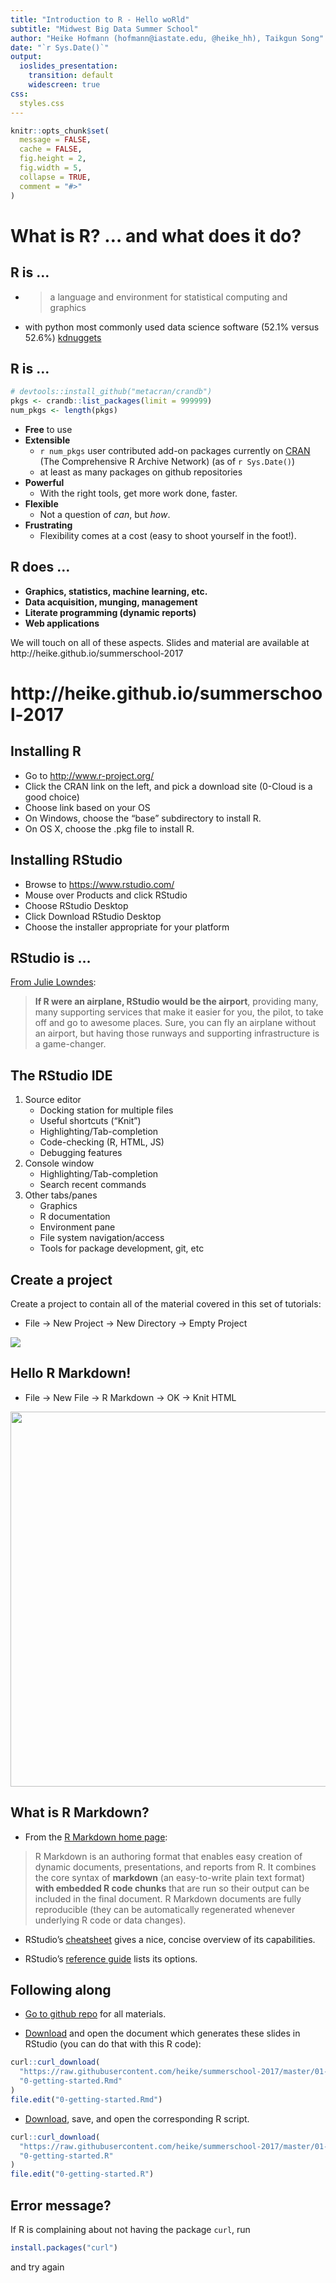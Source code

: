```yaml
---
title: "Introduction to R - Hello woRld"
subtitle: "Midwest Big Data Summer School"
author: "Heike Hofmann (hofmann@iastate.edu, @heike_hh), Taikgun Song"
date: "`r Sys.Date()`"
output:
  ioslides_presentation:
    transition: default
    widescreen: true
css:
  styles.css
---
```


```r
knitr::opts_chunk$set(
  message = FALSE,
  cache = FALSE,
  fig.height = 2,
  fig.width = 5,
  collapse = TRUE,
  comment = "#>"
)
```

# What is R? ... and what does it do?

## R  is ...

* <blockquote> a language and environment for statistical computing and graphics
</blockquote>
* with python most commonly used data science software (52.1% versus 52.6%) [kdnuggets](http://www.kdnuggets.com/2017/05/poll-analytics-data-science-machine-learning-software-leaders.html)

## R is ...

```r
# devtools::install_github("metacran/crandb")
pkgs <- crandb::list_packages(limit = 999999)
num_pkgs <- length(pkgs)
```

* __Free__ to use
* __Extensible__
    * `r num_pkgs` user contributed add-on packages currently on [CRAN](https://cran.r-project.org/) (The Comprehensive R Archive Network) (as of `r Sys.Date()`)
    * at least as many packages on github repositories
* __Powerful__
    * With the right tools, get more work done, faster.
* __Flexible__
    * Not a question of _can_, but _how_.
* __Frustrating__
    * Flexibility comes at a cost (easy to shoot yourself in the foot!).



## R does ...

* __Graphics, statistics, machine learning, etc.__
* __Data acquisition, munging, management__
* __Literate programming (dynamic reports)__
* __Web applications__

We will touch on all of these aspects.
Slides and material are available at
 http://heike.github.io/summerschool-2017

#  http://heike.github.io/summerschool-2017

## Installing R

- Go to [http://www.r-project.org/](http://www.r-project.org/)
- Click the CRAN link on the left, and pick a download site (0-Cloud is a good choice)
- Choose link based on your OS
- On Windows, choose the "base" subdirectory to install R.
- On OS X, choose the .pkg file to install R.

## Installing RStudio

- Browse to [https://www.rstudio.com/](https://www.rstudio.com/)
- Mouse over Products and click RStudio
- Choose RStudio Desktop
- Click Download RStudio Desktop
- Choose the installer appropriate for your platform


## RStudio is ...

[From Julie Lowndes](http://jules32.github.io/resources/RStudio_intro/):  

<blockquote>
<b>If R were an airplane, RStudio would be the airport</b>, providing many, many supporting services that make it easier for you, the pilot, to take off and go to awesome places. Sure, you can fly an airplane without an airport, but having those runways and supporting infrastructure is a game-changer.
</blockquote>

## The RStudio IDE

<div class="columns-2">
1. Source editor
    - Docking station for multiple files
    - Useful shortcuts ("Knit")
    - Highlighting/Tab-completion
    - Code-checking (R, HTML, JS)
    - Debugging features
2. Console window
    - Highlighting/Tab-completion
    - Search recent commands
3. Other tabs/panes
    - Graphics
    - R documentation
    - Environment pane
    - File system navigation/access
    - Tools for package development, git, etc
<div>


## Create a project

Create a project to contain all of the material covered in this set of tutorials:

* File -> New Project -> New Directory -> Empty Project

![](createproject.png) 

## Hello R Markdown!

* File -> New File -> R Markdown -> OK -> Knit HTML

<div align="center">
  <img src="rmarkdown.png" height="600" width="1000">
</div>

## What is R Markdown?

- From the [R Markdown home page](http://rmarkdown.rstudio.com/):

<blockquote>
R Markdown is an authoring format that enables easy creation of dynamic documents, presentations, and reports from R. It combines the core syntax of __markdown__ (an easy-to-write plain text format) __with embedded R code chunks__ that are run so their output can be included in the final document. R Markdown documents are fully reproducible (they can be automatically regenerated whenever underlying R code or data changes).
</blockquote>

- RStudio's [cheatsheet](https://www.rstudio.com/wp-content/uploads/2015/02/rmarkdown-cheatsheet.pdf) gives a nice, concise overview of its capabilities.

- RStudio's [reference guide](https://www.rstudio.com/wp-content/uploads/2015/03/rmarkdown-reference.pdf) lists its options.

## Following along

- [Go to github repo](https://github.com/heike/summerschool-2017) for all materials. 

- [Download](knitr/0-getting-started.Rmd) and open the document which generates these slides in RStudio (you can do that with this R code):



```r
curl::curl_download(
  "https://raw.githubusercontent.com/heike/summerschool-2017/master/01-Introduction-to-R/knitr/0-getting-started.Rmd",
  "0-getting-started.Rmd"
)
file.edit("0-getting-started.Rmd")
```

- [Download](knitr/0-getting-started.R), save, and open the corresponding R script.

```r
curl::curl_download(
  "https://raw.githubusercontent.com/heike/summerschool-2017/master/01-Introduction-to-R/code/0-getting-started.R",
  "0-getting-started.R"
)
file.edit("0-getting-started.R")
```

## Error message?

If R is complaining about not having the package `curl`, run

```r
install.packages("curl")
```

and try again
